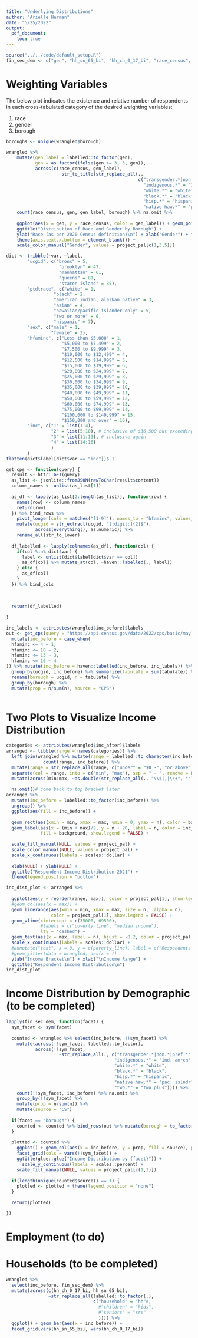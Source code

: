 ```yaml
---
title: "Underlying Distributions"
author: "Arielle Herman"
date: "5/25/2022"
output:
  pdf_document:
    toc: true
---
```

 

```r
source("../../code/default_setup.R")
fin_sec_dem <- c("gen", "hh_sn_65_bi", "hh_ch_0_17_bi", "race_census", "borough")
```

# Weighting Variables

The below plot indicates the existence and relative number of respondents in each cross-tabulated category of the desired weighting variables:

1. race
2. gender
3. borough

```r
boroughs <- unique(wrangled$borough)

wrangled %>%
    mutate(gen_label = labelled::to_factor(gen),
           gen = as.factor(ifelse(gen >= 3, 3, gen)),
           across(c(race_census, gen_label),
                    ~str_to_title(str_replace_all(.,
                                                  c("transgender.*|non.*|pref.*" = "other",
                                                    "indigenous.*" = "Indigenous American",
                                                    "white.*" = "white",
                                                    "black.*" = "black",
                                                    "hisp.*" = "hispanic",
                                                    "native haw.*" = "pacific islander"))))) %>%
    count(race_census, gen, gen_label, borough) %>% na.omit %>%
    
    ggplot(aes(x = gen, y = race_census, color = gen_label)) + geom_point(aes(size = n)) +
    ggtitle("Distribution of Race and Gender by Borough") +
    ylab("Race (as per 2020 Census definition)\n") + xlab("Gender") + facet_grid(. ~ borough) +
    theme(axis.text.x.bottom = element_blank()) +
    scale_color_manual("Gender", values = project_pal[c(1,3,5)])
```

```r
dict <- tribble(~var, ~label,
        "ucgid", c("bronx" = 5,
                    "brooklyn" = 47,
                    "manhattan" = 61,
                    "queens" = 81,
                    "staten island" = 85),
        "ptdtrace", c("white" = 1,
                  "black" = 2,
                  "american indian, alaskan native" = 3,
                  "asian" = 4,
                  "hawaiian/pacific islander only" = 5,
                  "two or more" = 6,
                  "hispanic" = 7),
        "sex", c("male" = 1,
                 "female" = 2),
        "hfaminc", c("Less than $5,000" = 1,
                     "$5,000 to $7,499" = 2,
                     "$7,500 to $9,999" = 3,
                     "$10,000 to $12,499" = 4,
                     "$12,500 to $14,999" = 5,
                     "$15,000 to $19,999" = 6,
                     "$20,000 to $24,999" = 7,
                     "$25,000 to $29,999" = 8,
                     "$30,000 to $34,999" = 9,
                     "$35,000 to $39,999" = 10,
                     "$40,000 to $49,999" = 11,
                     "$50,000 to $59,999" = 12,
                     "$60,000 to $74,999" = 13,
                     "$75,000 to $99,999" = 14,
                     "$100,000 to $149,999" = 15,
                     "$150,000 and over" = 16),
        "inc", c("1" = list(1:4),
                 "2" = list(5:10), # inclusive of $36,500 but exceeding
                 "3" = list(11:13), # inclusive again
                 "4" = list(14:16)
                 )
        )
flatten(dict$label[dict$var == "inc"])$`1`

get_cps <- function(query) {
  result <- httr::GET(query)
  as_list <- jsonlite::fromJSON(rawToChar(result$content))
  column_names <- unlist(as_list[1])
  
  as_df <- lapply(as_list[2:length(as_list)], function(row) {
    names(row) <- column_names
    return(row)
  }) %>% bind_rows %>%
    pivot_longer(cols = matches("[1-9]"), names_to = "hfaminc", values_to = "tabulate") %>%
    mutate(ucgid = str_extract(ucgid, "[:digit:]{2}$"),
           across(everything(), as.numeric)) %>%
    rename_all(str_to_lower)
  
  df_labelled <- lapply(colnames(as_df), function(col) {
    if(col %in% dict$var) {
      label <- unlist(dict$label[dict$var == col])
      as_df[col] %>% mutate_at(col, ~haven::labelled(., label))
    } else {
      as_df[col]
    }
  }) %>% bind_cols
  
  
  
  return(df_labelled)
  
}

inc_labels <- attributes(wrangled$inc_before)$labels
out <- get_cps(query = "https://api.census.gov/data/2022/cps/basic/may?tabulate=weight(PWSSWGT)&col+HEFAMINC&row+PTDTRACE&row+ucgid&ucgid=0500000US36005,0500000US36047,0500000US36061,0500000US36081,0500000US36085") %>%
  mutate(inc_before = case_when(
  hfaminc <= 4 ~ 1,
  hfaminc <= 10 ~ 2,
  hfaminc <= 13 ~ 3,
  hfaminc <= 16 ~ 4
)) %>% mutate(inc_before = haven::labelled(inc_before, inc_labels)) %>%
  group_by(ucgid, inc_before) %>% summarize(tabulate = sum(tabulate)) %>%
  rename(borough = ucgid, n = tabulate) %>%
  group_by(borough) %>%
  mutate(prop = n/sum(n), source = "CPS")
  
```
# Two Plots to Visualize Income Distribution

```r
categories <- attributes(wrangled$inc_after)$labels
arranged <- tibble(range = names(categories)) %>%
  left_join(wrangled %>% mutate(range = labelled::to_character(inc_before)) %>%
              count(range, inc_before)) %>%
  mutate(range = str_replace_all(range, c("under" = "$0 -", "or above" = "- $400,001+"))) %>%
  separate(col = range, into = c("min", "max"), sep = " - ", remove = FALSE) %>%
  mutate(across(min:max, ~as.double(str_replace_all(., "\\$|,|\\+", "")))) %>%
  
  na.omit()# come back to top bracket later
arranged %>%
  mutate(inc_before = labelled::to_factor(inc_before)) %>%
  ungroup() %>%
  ggplot(aes(fill = inc_before)) +
  
  geom_rect(aes(xmin = min, xmax = max, ymin = 0, ymax = n), color = background) +
  geom_label(aes(x = (min + max)/2, y = n + 20, label = n, color = inc_before),
             fill = background, show.legend = FALSE) +
  
  scale_fill_manual(NULL, values = project_pal) +
  scale_color_manual(NULL, values = project_pal) +
  scale_x_continuous(labels = scales::dollar) +
  
  xlab(NULL) + ylab(NULL) +
  ggtitle("Respondent Income Distribution 2021") +
  theme(legend.position = "bottom")

inc_dist_plot <- arranged %>%
  
  ggplot(aes(y = reorder(range, max)), color = project_pal[1], show.legend = FALSE) +
  #geom_col(aes(x = max)) +
  geom_linerange(aes(xmin = min, xmax = max, size = n,  alpha = n),
                 color = project_pal[1], show.legend = FALSE) +
  geom_vline(xintercept = c(35000, 69500),
             #labels = c("poverty line", "median income"),
             lty = "dashed") +
  geom_text(aes(x = max, label = n), hjust = -0.2, color = project_pal[1], size = 3, show.legend = FALSE) +
  scale_x_continuous(labels = scales::dollar) +
  #annotate("text", x = 0, y = c(poverty_line), label = c("Respondents\nBelow Poverty Line"))
  #geom_jitter(data = wrangled, aes(x = ))
  ylab("Income Bracket\n") + xlab("\nIncome Range") +
  ggtitle("Respondent Income Distribution\n")
inc_dist_plot
```

# Income Distribution by Demographic (to be completed)

```r
lapply(fin_sec_dem, function(facet) {
  sym_facet <- sym(facet)
  
  counted <- wrangled %>% select(inc_before, !!sym_facet) %>%
    mutate(across(!!sym_facet, labelled::to_factor),
           across(!!sym_facet,
                    ~str_replace_all(., c("transgender.*|non.*|pref.*" = "other",
                                         "indigenous.*" = "ind. amrcn",
                                         "white.*" = "white",
                                         "black.*" = "black",
                                         "hisp.*" = "hispanic",
                                         "native haw.*" = "pac. islndr",
                                         "two.*" = "two plus")))) %>%
    count(!!sym_facet, inc_before) %>% na.omit %>%
    group_by(!!sym_facet) %>%
    mutate(prop = n/sum(n)) %>%
    mutate(source = "CS")
  
  if(facet == "borough") {
    counted <- counted %>% bind_rows(out %>% mutate(borough = to_factor(borough)))
  }
  
  plotted <- counted %>%
    ggplot() + geom_col(aes(x = inc_before, y = prop, fill = source), position = "dodge") +
    facet_grid(cols = vars(!!sym_facet)) +
    ggtitle(glue::glue("Income Distribution by {facet}")) +
      scale_y_continuous(labels = scales::percent) +
    scale_fill_manual(NULL, values = project_pal[c(1,3)])
  
  if(length(unique(counted$source)) == 1) {
    plotted <- plotted + theme(legend.position = "none")
  }
  
  return(plotted)

})

```

# Employment (to do)

# Households (to be completed)

```r
wrangled %>%
  select(inc_before, fin_sec_dem) %>%
  mutate(across(c(hh_ch_0_17_bi, hh_sn_65_bi),
                ~str_replace_all(labelled::to_factor(.),
                                 c("household" = "hh"#,
                                   #"children" = "kids",
                                   #"seniors" = "srs"
                                   )))) %>%
  ggplot() + geom_bar(aes(x = inc_before)) + 
  facet_grid(vars(hh_sn_65_bi), vars(hh_ch_0_17_bi))
```